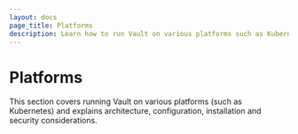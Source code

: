 ```yaml
---
layout: docs
page_title: Platforms
description: Learn how to run Vault on various platforms such as Kubernetes.
---
```


# Platforms

This section covers running Vault on various platforms (such as Kubernetes) and
explains architecture, configuration, installation and security considerations.
